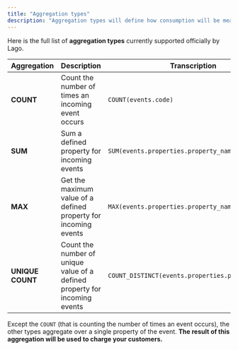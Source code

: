 ```yaml
---
title: "Aggregation types"
description: "Aggregation types will define how consumption will be measured."
---
```


Here is the full list of **aggregation types** currently supported officially by Lago.

| Aggregation      | Description                                                                | Transcription                                  |
| ---------------- | -------------------------------------------------------------------------- | ---------------------------------------------- |
| **COUNT**        | Count the number of times an incoming event occurs                         | `COUNT(events.code)`                            |
| **SUM**          | Sum a defined property for incoming events                                 | `SUM(events.properties.property_name)`            |
| **MAX**          | Get the maximum value of a defined property for incoming events            | `MAX(events.properties.property_name)`           |
| **UNIQUE COUNT** | Count the number of unique value of a defined property for incoming events | `COUNT_DISTINCT(events.properties.property_name)` |

<Note>Except the `COUNT` (that is counting the number of times an event occurs), the
other types aggregate over a single property of the event. **The result of this
aggregation will be used to charge your customers.**</Note>
